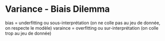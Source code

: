 # Variance - Biais Dilemma

bias = underfitting ou sous-interprétation (on ne colle pas au jeu de donnée, on respecte le modèle)
varaince = overfitting ou sur-interprétation (on colle trop au jeu de donnée)
